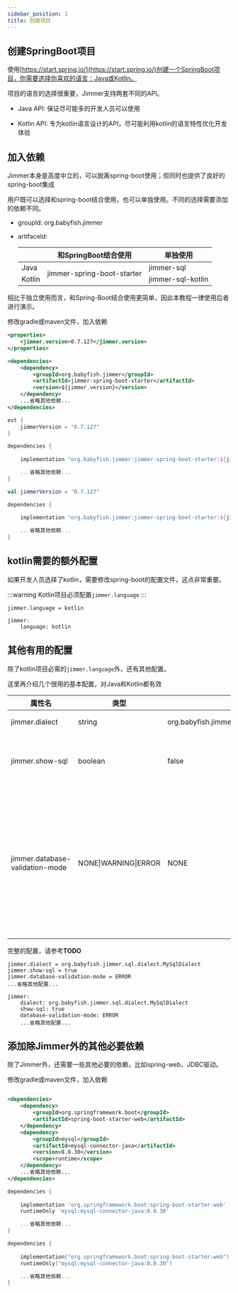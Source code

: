 ```yaml
---
sidebar_position: 1
title: 创建项目
---
```



## 创建SpringBoot项目

使用[https://start.spring.io/](https://start.spring.io/)创建一个SpringBoot项目，你需要选择你喜欢的语言：Java或Kotlin。

项目的语言的选择很重要，Jimmer支持两套不同的API。

- Java API: 保证尽可能多的开发人员可以使用

- Kotlin API: 专为kotlin语言设计的API，尽可能利用kotlin的语言特性优化开发体验

## 加入依赖

Jimmer本身是高度中立的，可以脱离spring-boot使用；但同时也提供了良好的spring-boot集成

用户既可以选择和spring-boot结合使用，也可以单独使用。不同的选择需要添加的依赖不同。

-   groupId: 
    org.babyfish.jimmer

-   artifaceId:

    <table>
        <thead>
            <tr>
                <th></th>
                <th>和SpringBoot结合使用</th>
                <th>单独使用</th>
            </tr>
        </thead>
        <tbody>
            <tr>
                <td>Java</td>
                <td rowspan="2">jimmer-spring-boot-starter</td>
                <td>jimmer-sql</td>
            </tr>
            <tr>
                <td>Kotlin</td>
                <td>jimmer-sql-kotlin</td>
            </tr>
        </tbody>
    </table>    

相比于独立使用而言，和Spring-Boot结合使用更简单，因此本教程一律使用后者进行演示。

修改gradle或maven文件，加入依赖

<Tabs groupId="buildTool">
<TabItem value="maven" label="Maven">

```xml title="pom.xml"
<properties>
    <jimmer.version>0.7.127</jimmer.version>
</properties>

<dependencies>
    <dependency>
        <groupId>org.babyfish.jimmer</groupId>
        <artifactId>jimmer-spring-boot-starter</artifactId>
        <version>${jimmer.version}</version>
    </dependency>
    ...省略其他依赖...
</dependencies>
```

</TabItem>
<TabItem value="gradle" label="Gradle">

```groovy title="build.gradle"
ext {
    jimmerVersion = "0.7.127"
}

dependencies {
    
    implementation "org.babyfish.jimmer:jimmer-spring-boot-starter:${jimmerVersion}"

    ...省略其他依赖...
}
```

</TabItem>
<TabItem value="gradlekts" label="Gradle(kts)">

```kotlin title="build.gradle.kts"
val jimmerVersion = "0.7.127"

dependencies {
    
    implementation "org.babyfish.jimmer:jimmer-spring-boot-starter:${jimmerVersion}"

    ...省略其他依赖...
}
```

</TabItem>
</Tabs>

## kotlin需要的额外配置

如果开发人员选择了kotlin，需要修改spring-boot的配置文件，这点非常重要。

:::warning
Kotlin项目必须配置`jimmer.language`
:::

<Tabs groupId="springBoot">
<TabItem value="properties" label="application.properties">

```
jimmer.language = kotlin
```

</TabItem>
<TabItem value="maven" label="application.yml">

```
jimmer:
    language: kotlin
```

</TabItem>
</Tabs>

## 其他有用的配置

除了kotlin项目必需的`jimmer.language`外，还有其他配置。

这里再介绍几个很用的基本配置，对Java和Kotlin都有效

|属性名|类型|默认值|描述|
|---|---|---|---|
|jimmer.dialect|string|org.babyfish.jimmer.sql.dialect.DefaultDialect|数据库方言类名|
|jimmer.show-sql|boolean|false|如果为true，自动打印被执行的SQL|
|jimmer.database-validation-mode|NONE&#124;WARNING&#124;ERROR|NONE|如果非NONE，验证数据库结构和代码实体类型结构的一致性，如果不一致，WARNING导致日志告警，ERROR导致报错|

完整的配置，请参考**TODO**

<Tabs groupId="springBoot">
<TabItem value="properties" label="application.properties">

```
jimmer.dialect = org.babyfish.jimmer.sql.dialect.MySqlDialect
jimmer.show-sql = true
jimmer.database-validation-mode = ERROR
...省略其他配置...
```

</TabItem>
<TabItem value="maven" label="application.yml">

```
jimmer:
    dialect: org.babyfish.jimmer.sql.dialect.MySqlDialect
    show-sql: true
    database-validation-mode: ERROR
    ...省略其他配置...
```

</TabItem>
</Tabs>

## 添加除Jimmer外的其他必要依赖

除了Jimmer外，还需要一些其他必要的依赖，比如spring-web，JDBC驱动。

修改gradle或maven文件，加入依赖

<Tabs groupId="buildTool">
<TabItem value="maven" label="Maven">

```xml title="pom.xml"

<dependencies>
    <dependency>
        <groupId>org.springframework.boot</groupId>
        <artifactId>spring-boot-starter-web</artifactId>
    </dependency>
    <dependency>
        <groupId>mysql</groupId>
        <artifactId>mysql-connector-java</artifactId>
        <version>8.0.30</version>
        <scope>runtime</scope>
    </dependency>
    ...省略其他依赖...
</dependencies>
```

</TabItem>
<TabItem value="gradle" label="Gradle">

```groovy title="build.gradle"
dependencies {
    
    implementation 'org.springframework.boot:spring-boot-starter-web'
    runtimeOnly 'mysql:mysql-connector-java:8.0.30'

    ...省略其他依赖...
}
```

</TabItem>
<TabItem value="gradlekts" label="Gradle(kts)">

```kotlin title="build.gradle.kts"
dependencies {
    
    implementation("org.springframework.boot:spring-boot-starter-web")
    runtimeOnly("mysql:mysql-connector-java:8.0.30")

    ...省略其他依赖...
}
```

</TabItem>
</Tabs>